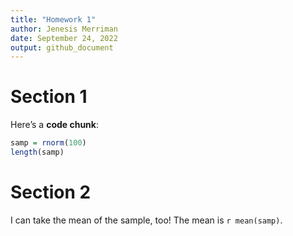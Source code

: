 ```yaml
---
title: "Homework 1"
author: Jenesis Merriman
date: September 24, 2022
output: github_document
---
```


# Section 1

Here's a **code chunk**:

```r
samp = rnorm(100)
length(samp)
```

# Section 2

I can take the mean of the sample, too!
The mean is `r mean(samp)`.